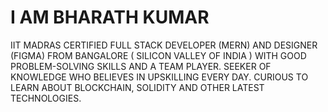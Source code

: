 # I AM BHARATH KUMAR 

IIT MADRAS CERTIFIED FULL STACK DEVELOPER (MERN) AND DESIGNER (FIGMA) FROM BANGALORE ( SILICON VALLEY OF INDIA ) WITH GOOD PROBLEM-SOLVING SKILLS AND A TEAM PLAYER. SEEKER OF KNOWLEDGE WHO BELIEVES IN UPSKILLING EVERY DAY. CURIOUS TO LEARN ABOUT BLOCKCHAIN, SOLIDITY AND OTHER LATEST TECHNOLOGIES.


